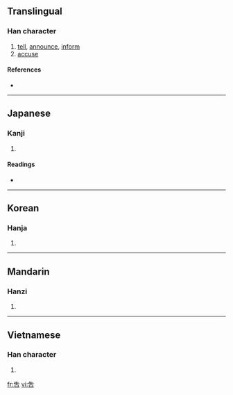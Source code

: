 {{also|告|吉}}
==Translingual==

===Han character===
{{Han char|rn=30|rad=口|as=04|sn=7|four=|canj=竹手口 (HQR), X竹手口 (XHQR)}}

# [[tell]], [[announce]], [[inform]]
# [[accuse]]

====References====
* {{Han ref|kx=0180.060|dkj=03381|hdz=10589.121|uh=543F|ud=21567}}

----

==Japanese==

===Kanji===
{{ja-kanji|grade=|rs=口04}}

# {{defn|Japanese}}

====Readings====
* {{ja-readings|on=[[こく]] (koku), [[こう]] (kō)|kun=[[つげる]] (tsugeru)}}

----

==Korean==

===Hanja===
{{ko-hanja|hangeul=[[고]], [[곡]]|rv=go, gok|mr=ko, kok}}

# {{defn|Korean}}

----

==Mandarin==

===Hanzi===
{{cmn-hanzi|pin=[[gào]] ([[gao4]])|wg=kao<sup>4</sup>}}

# {{defn|Mandarin}}

----

==Vietnamese==

===Han character===
{{vi-hantu|[[cáo]], [[cáu]], [[kiếu]]}}

# {{defn|Vietnamese}}

[[fr:吿]]
[[vi:吿]]
